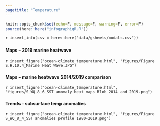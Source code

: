 ```yaml
---
pagetitle: "Temperature"
---
```


```r
knitr::opts_chunk$set(echo=F, message=F, warning=F, error=F)
source(here::here("infographiqR.R"))
```

`r insert_info(csv = here::here("data/gsheets/modals.csv"))`


### {.tabset}

#### Maps - 2019 marine heatwave

`r insert_figure("ocean-climate_temperature.html", "figures/Figure S.H.10.4_Marine Heat Wave.JPG")`

#### Maps - marine heatwave 2014/2019 comparison

`r insert_figure("ocean-climate_temperature.html", "figures/S_WQ_8_6_SST anomaly heat maps Blob 2014 and 2019.png")`

#### Trends - subsurface temp anomalies

`r insert_figure("ocean-climate_temperature.html", "figures/Figure S_WQ_8_4_SST anomalies profile 1980-2019.png")`
